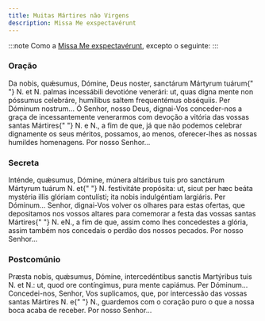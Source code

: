 ```yaml
---
title: Muitas Mártires não Virgens
description: Missa Me exspectavérunt
---
```


:::note
Como a [Missa Me exspectavérunt](/missal/comum/22martiresnaovirgens), excepto o seguinte:
:::

### Oração

<div class="side-by-side not-content">
  <span>
    Da nobis, quǽsumus, Dómine, Deus noster, sanctárum Mártyrum tuárum{" "}
    <span class="text-red-500">N.</span> et
    <span class="text-red-500">N.</span> palmas incessábili devotióne venerári: ut,
    quas digna mente non póssumus celebráre, humílibus saltem frequentémus obséquiis.
    Per Dóminum nostrum...
  </span>
  <span>
    Ó Senhor, nosso Deus, dignai-Vos conceder-nos a graça de incessantemente
    venerarmos com devoção a vitória das vossas santas Mártires{" "}
    <span class="text-red-500">N.</span> e <span class="text-red-500">N.</span>,
    a fim de que, já que não podemos celebrar dignamente os seus méritos,
    possamos, ao menos, oferecer-lhes as nossas humildes homenagens. Por nosso
    Senhor...
  </span>
</div>

### Secreta

<div class="side-by-side not-content">
  <span>
    Inténde, quǽsumus, Dómine, múnera altáribus tuis pro sanctárum Mártyrum
    tuárum <span class="text-red-500">N.</span> et{" "}
    <span class="text-red-500">N.</span> festivitáte propósita: ut, sicut per
    hæc beáta mystéria illis glóriam contulísti; ita nobis indulgéntiam
    largiáris. Per Dóminum...
  </span>
  <span>
    Senhor, dignai-Vos volver os olhares para estas ofertas, que depositamos nos
    vossos altares para comemorar a festa das vossas santas Mártires{" "}
    <span class="text-red-500">N.</span> e<span class="text-red-500">N.</span>,
    a fim de que, assim como lhes concedestes a glória, assim também nos
    concedais o perdão dos nossos pecados. Por nosso Senhor...
  </span>
</div>

### Postcomúnio

<div class="side-by-side not-content">
  <span>
    Præsta nobis, quǽsumus, Dómine, intercedéntibus sanctis Martýribus tuis
    <span class="text-red-500">N.</span> et <span class="text-red-500">N.</span>:
    ut, quod ore contíngimus, pura mente capiámus. Per Dóminum...
  </span>
  <span>
    Concedei-nos, Senhor, Vos suplicamos, que, por intercessão das vossas santas
    Mártires <span class="text-red-500">N.</span> e{" "}
    <span class="text-red-500">N.</span>, guardemos com o coração puro o que a
    nossa boca acaba de receber. Por nosso Senhor...
  </span>
</div>
